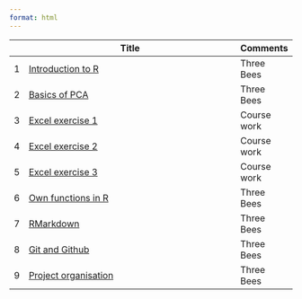 ```yaml
---
format: html
---
```



|   |Title                                                                                   |Comments           |
|--:|----------------------------------------------------------------------------------------|-------------------|
|1  |[Introduction to R](/Presentations/Introduction-to-R/Introduction-to-R.html)            |Three Bees         |
|2  |[Basics of PCA](/Presentations/PCA-1/PCA-1.html)                                        |Three Bees         |
|3  |[Excel exercise 1](/Presentations/Excel-exercise-1/Exercise_1.html)                     |Course work        |
|4  |[Excel exercise 2](/Presentations/Excel-exercise-2/Exercise_2.html)                     |Course work        |
|5  |[Excel exercise 3](/Presentations/Excel-exercise-3/Exercise_3.html)                     |Course work        |
|6  |[Own functions in R](/Presentations/Own-Function-in-R/Own-Functions-in-R.html)          |Three Bees         |
|7  |[RMarkdown](/Presentations/RMarkdown/RMarkdown.html)                                    |Three Bees         |
|8  |[Git and Github](/Presentations/Git-and-Github/Git-and-Github.html)                     |Three Bees         |
|9  |[Project organisation](/Presentations/Project-Organisation/Project-Organisation.html)   |Three Bees         |
